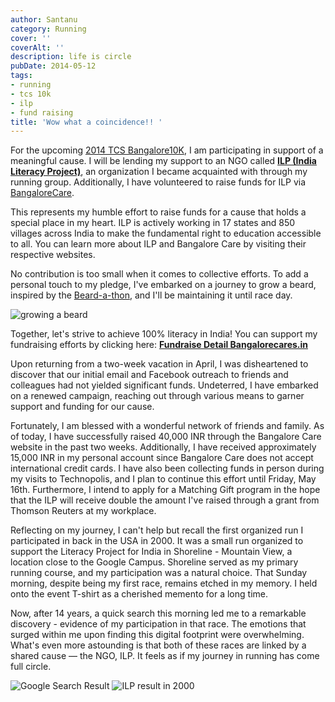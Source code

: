 ```yaml
---
author: Santanu
category: Running
cover: ''
coverAlt: ''
description: life is circle
pubDate: 2014-05-12
tags:
- running
- tcs 10k
- ilp
- fund raising
title: 'Wow what a coincidence!! '
---
```




For the upcoming [2014 TCS Bangalore10K](http://tcsworld10k.procamrunning.in/), I am participating in support of a meaningful cause. I will be lending my support to an NGO called **[ILP (India Literacy Project)](http://www.ilpnet.org/)**, an organization I became acquainted with through my running group. Additionally, I have volunteered to raise funds for ILP via [BangaloreCare](http://www.bangalorecares.in/events/tcs-world-10k-bangalore-2014/).

This represents my humble effort to raise funds for a cause that holds a special place in my heart. ILP is actively working in 17 states and 850 villages across India to make the fundamental right to education accessible to all. You can learn more about ILP and Bangalore Care by visiting their respective websites.

No contribution is too small when it comes to collective efforts. To add a personal touch to my pledge, I've embarked on a journey to grow a beard, inspired by the [Beard-a-thon](https://www.beardathon.com/), and I'll be maintaining it until race day.

<Image src={pic1} alt="growing a beard"/>

Together, let's strive to achieve 100% literacy in India! You can support my fundraising efforts by clicking here: [**Fundraise Detail Bangalorecares.in**](http://www.bangalorecares.in/ngofundraise-detail/?fund=481&evt_id=6)

Upon returning from a two-week vacation in April, I was disheartened to discover that our initial email and Facebook outreach to friends and colleagues had not yielded significant funds. Undeterred, I have embarked on a renewed campaign, reaching out through various means to garner support and funding for our cause.

Fortunately, I am blessed with a wonderful network of friends and family. As of today, I have successfully raised 40,000 INR through the Bangalore Care website in the past two weeks. Additionally, I have received approximately 15,000 INR in my personal account since Bangalore Care does not accept international credit cards. I have also been collecting funds in person during my visits to Technopolis, and I plan to continue this effort until Friday, May 16th. Furthermore, I intend to apply for a Matching Gift program in the hope that the ILP will receive double the amount I've raised through a grant from Thomson Reuters at my workplace.

Reflecting on my journey, I can't help but recall the first organized run I participated in back in the USA in 2000. It was a small run organized to support the Literacy Project for India in Shoreline - Mountain View, a location close to the Google Campus. Shoreline served as my primary running course, and my participation was a natural choice. That Sunday morning, despite being my first race, remains etched in my memory. I held onto the event T-shirt as a cherished memento for a long time.

Now, after 14 years, a quick search this morning led me to a remarkable discovery - evidence of my participation in that race. The emotions that surged within me upon finding this digital footprint were overwhelming. What's even more astounding is that both of these races are linked by a shared cause — the NGO, ILP. It feels as if my journey in running has come full circle.

<Image src={pic2} alt="Google Search Result"/>
<Image src={pic3} alt="ILP result in 2000"/>